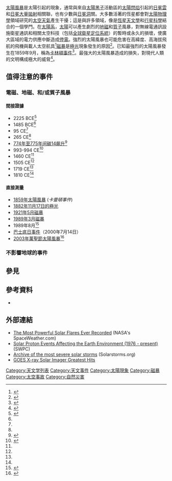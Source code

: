 [[太陽風暴|太陽風暴]]是太陽引起的現象，通常與來自[[太陽黑子|太陽黑子]]活動區的[[太陽閃焰|太陽閃焰]]引起的[[日冕雲|日冕雲]]和[[日冕大量拋射|日冕大量拋射]]相關聯，也有少數與[[日冕洞|日冕洞]]關。大多數活著的恆星都會對[[太陽物理學|太陽物理學]]領域研究的[[太空天氣|太空天氣]]產生干擾；這是與許多領域，像是[[恆星天文學|恆星天文學]]和[[行星科學|行星科學]]結合的一個學門。在[[太陽系|太陽系]]，[[太陽|太陽]]可以產生劇烈的[[磁暴|地磁]]和[[太陽質子事件|質子]]風暴，對無線電通訊設施衛星通訊和相關太空科技（包括[[全球衛星定位系統|全球衛星定位系統]]）的暫時或永久的損壞，使廣大區域的電力供應中斷造成[[停電|停電]]。強烈的太陽風暴也可能危害在高緯度、高海拔飛航的飛機與載人太空航具<ref>{{cite web |last = Phillips |first = Tony |title = Severe Space Weather--Social and Economic Impacts |work = NASA Science News |publisher = National Aeronautics and Space Administration |date = 21 Jan 2009 |url = http://science.nasa.gov/science-news/science-at-nasa/2009/21jan_severespaceweather/ |accessdate = 2014-05-07 |archiveurl = https://web.archive.org/web/20140414051544/http://science.nasa.gov/science-news/science-at-nasa/2009/21jan_severespaceweather/ |archivedate = 2014-04-14 |dead-url = no }}</ref>[[磁暴|磁暴]]是[[極光|極光]]現象發生的原因<ref>{{cite web |title = NOAA Space Weather Scales |publisher = NOAA Space Weather Prediction Center |date = 1 Mar 2005 |url = http://www.swpc.noaa.gov/NOAAscales/ |accessdate = 2014-05-07 |archiveurl = https://web.archive.org/web/20140507031551/http://www.swpc.noaa.gov/NOAAscales/ |archivedate = 2014-05-07 |dead-url = no }}</ref>。已知最強烈的太陽風暴發生在1859年9月，稱為[[1859年太陽風暴|卡林頓事件]]<ref>{{cite web |last = Bell |first = Trudy E. |author2 = T. Phillips |title = A Super Solar Flare |work = NASA Science News |publisher = National Aeronautics and Space Administration |date = 6 May 2008 |url = http://science.nasa.gov/science-news/science-at-nasa/2008/06may_carringtonflare/ |accessdate = 2014-05-07 |archiveurl = https://web.archive.org/web/20140501125829/http://science.nasa.gov/science-news/science-at-nasa/2008/06may_carringtonflare/ |archivedate = 2014-05-01 |dead-url = no }}</ref>。最強大的太陽風暴造成的損失，對現代人類的文明構成極大的威脅<ref>{{cite book |last = Kappenman |first = John |title = Geomagnetic Storms and Their Impacts on the U.S. Power Grid |publisher = Metatech Corporation for Oak Ridge National Laboratory |series = META-R |volume = 319 |date = 2010 |location = Goleta, CA |url = http://www.ornl.gov/sci/ees/etsd/pes/pubs/ferc_Meta-R-319.pdf |oclc = 811858155 |deadurl = yes |archiveurl = https://web.archive.org/web/20130310230427/http://www.ornl.gov/sci/ees/etsd/pes/pubs/ferc_Meta-R-319.pdf |archivedate = 2013-03-10 |access-date = 2015-05-01 }}</ref>。

== 值得注意的事件 ==

=== 電磁、地磁、和/或質子風暴 ===
==== 間接證據 ====
* 2225 BCE<ref name="maintable">{{cite journal |last = Usoskin |first = Ilya G. |author2=Gennady A. Kovaltsov  |title = Occurrence of Extreme Solar Particle Events: Assessment from Historical Proxy Data |journal = The Astrophysical Journal|volume = 757 |issue = 92 |pages = 1–6|date = 2012 |doi = 10.1088/0004-637X/757/1/92 }}</ref>
* 1485 BCE<ref name="maintable"/>
* 95 CE<ref name="maintable"/>
* 265 CE<ref name="maintable"/>
* [[774年至775年间碳14飙升|774年至775年间碳14飙升]]<ref>{{cite journal |last = Melott |first = Adrian L. |author2=B. C. Thomas  |title = Causes of an AD 774–775 14C increase |journal = Nature |volume = 491 |issue = 7426 |pages = |date = 2012 |doi = 10.1038/nature11695 |arxiv = 1212.0490 |bibcode = 2012Natur.491E...1M }}</ref>
* 993-994 CE<ref>{{cite journal |last = Fusa |first = Miyake |author2=Kimiaki Masuda |author3=Toshio Nakamura |title = Another rapid event in the carbon-14 content of tree rings |journal = Nature Communications |volume = 4 |issue = 1748 |pages = 1–4 |date = 2013 |doi = 10.1038/ncomms2783 }}</ref>
* 1460 CE<ref name="maintable"/>
* 1505 CE<ref name="maintable"/>
* 1719 CE<ref name="maintable"/>
* 1810 CE<ref name="maintable"/>
==== 直接測量 ==== 
* [[1859年太陽風暴|1859年太陽風暴]] (''卡靈頓事件'')
* [[1882年11月17日的極光|1882年11月17日的極光]]
* [[1921年5月磁暴|1921年5月磁暴]]
* [[1989年3月磁暴|1989年3月磁暴]]
* 1989年8月<ref>{{cite news |last = Deffree |first = Suzanne |title = Solar flare impacts microchips, August 16, 1989 |newspaper = EDN |date = 16 Aug 2013 |url = http://www.edn.com/electronics-blogs/edn-moments/4394205/Solar-flare-impacts-microchips--August-16--1989 |accessdate = 2015-05-20 |archive-date = 2015-12-08 |archive-url = https://web.archive.org/web/20151208185401/http://www.edn.com/electronics-blogs/edn-moments/4394205/Solar-flare-impacts-microchips--August-16--1989 |dead-url = no }}</ref>
* [[巴士底日事件|巴士底日事件]]（2000年7月14日）
* [[2003年萬聖節太陽風暴|2003年萬聖節太陽風暴]]<ref>{{cite book |last = Weaver |first = Michael |author2 = W. Murtagh |author3 = et al. |title = Halloween Space Weather Storms of 2003 |publisher = Space Environment Center |series = NOAA Technical Memorandum |volume = OAR SEC-88 |date = 2004 |location = Boulder, CO |url = http://www.swpc.noaa.gov/Services/HalloweenStorms_assessment.pdf |oclc = 68692085 |deadurl = yes |archiveurl = https://web.archive.org/web/20110728172705/http://www.swpc.noaa.gov/Services/HalloweenStorms_assessment.pdf |archivedate = 2011-07-28 |access-date = 2015-05-20 }}</ref>

=== 不影響地球的事件 ===

== 參見 ==
{{cmn|2|
* [[太陽風暴|太陽風暴]]
* [[太陽週期|太陽週期]]
* [[太陽風|太陽風]]和[[太陽圈|太陽圈]] / [[行星際磁場|行星際磁場]]
* [[日冕大量拋射列表|日冕大量拋射列表]]
* [[伽瑪射線暴|伽瑪射線暴]]和[[極超新星|極超新星]]
* {{le|宇宙線對健康的威脅|Health threat from cosmic rays}}
* [[太空天氣預報中心|太空天氣預報中心]]（Space Weather Prediction Center，SWPC）
}}

== 參考資料 ==
{{reflist|2}}
* {{cite journal |last = Cliver |first = E.W. |author2 = L. Svalgaard |title = The 1859 Solar–Terrestrial Disturbance and the Current Limits of Extreme Space Weather Activity |journal = Solar Physics |volume = 224 |issue = 1-2 |pages = 407–22 |date = 2004 |url = http://www.leif.org/research/1859%20Storm%20-%20Extreme%20Space%20Weather.pdf |doi = 10.1007/s11207-005-4980-z |bibcode = 2004SoPh..224..407C |author =  |access-date = 2015-05-01 |archive-url = https://web.archive.org/web/20110811182410/http://www.leif.org/research/1859%20Storm%20-%20Extreme%20Space%20Weather.pdf |archive-date = 2011-08-11 |dead-url = yes }}

== 外部連結 ==
* [http://www.spaceweather.com/solarflares/topflares.html The Most Powerful Solar Flares Ever Recorded]{{Wayback|url=http://www.spaceweather.com/solarflares/topflares.html |date=20110806042513 }} (NASA's SpaceWeather.com)
* [http://umbra.nascom.nasa.gov/SEP/ Solar Proton Events Affecting the Earth Environment (1976 - present)]{{Wayback|url=http://umbra.nascom.nasa.gov/SEP/ |date=20100531204148 }} (SWPC)<!-- http://www.swpc.noaa.gov/ftpdir/indices/SPE.txt -->
* [http://www.solarstorms.org/SRefStorms.html Archive of the most severe solar storms]{{Wayback|url=http://www.solarstorms.org/SRefStorms.html |date=20110816003232 }} (Solarstorms.org)
* [http://sxi.ngdc.noaa.gov/sxi_greatest.html GOES X-ray Solar Imager Greatest Hits]{{Wayback|url=http://sxi.ngdc.noaa.gov/sxi_greatest.html |date=20120522031032 }}
{{Solar storms}}

[[Category:天文学列表|Category:天文学列表]]
[[Category:天文事件|Category:天文事件]]
[[Category:太陽現象|Category:太陽現象]]
[[Category:磁暴|Category:磁暴]]
[[Category:太空事故|Category:太空事故]]
[[Category:自然災害|Category:自然災害]]